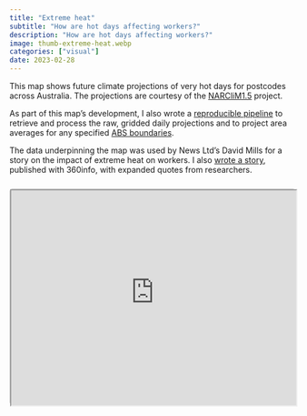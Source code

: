 ```yaml
---
title: "Extreme heat"
subtitle: "How are hot days affecting workers?"
description: "How are hot days affecting workers?"
image: thumb-extreme-heat.webp
categories: ["visual"]
date: 2023-02-28
---
```


This map shows future climate projections of very hot days for postcodes across Australia. The projections are courtesy of the [NARCliM1.5](https://doi.org/10.1029/2020EF001833) project.

As part of this map's development, I also wrote a [reproducible pipeline](https://github.com/360-info/climate-projections-narclim15) to retrieve and process the raw, gridded daily projections and to project area averages for any specified [ABS boundaries](https://www.abs.gov.au/statistics/standards/australian-statistical-geography-standard-asgs-edition-3/jul2021-jun2026/access-and-downloads/digital-boundary-files).

The data underpinning the map was used by News Ltd's David Mills for a story on the impact of extreme heat on workers. I also [wrote a story](https://360info.org/extreme-heat-will-put-more-pressure-on-workers/), published with 360info, with expanded quotes from researchers.

```{=html}
<div style="text-align:center; position: relative; height: 0; padding-bottom: 75%; margin-top: 25px; margin-bottom: 25px; border: 1px solid #cccccc; border-radius: 5px;">
	<iframe style="position: absolute; top: 0; left: 0; width: 100%; height: 100%; background-color: white" src="https://feb2023.360info-heatmaps-narclim.pages.dev/news/?edshare" allowfullscreen></iframe>
</div>
```
